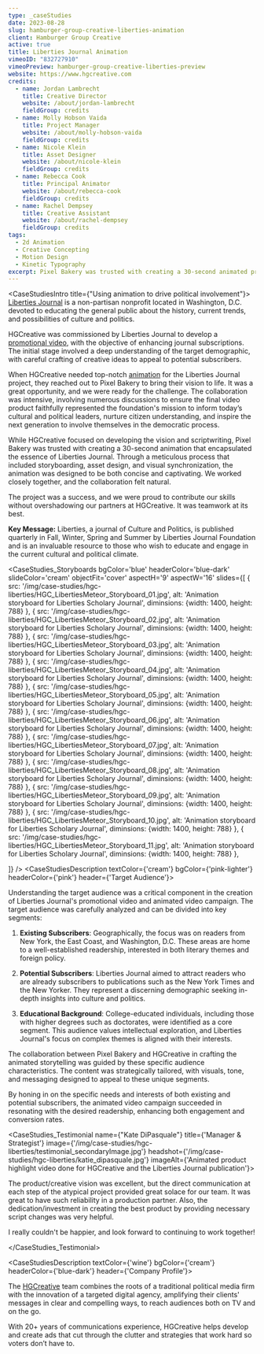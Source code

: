 ```yaml
---
type: _caseStudies
date: 2023-08-28
slug: hamburger-group-creative-liberties-animation
client: Hamburger Group Creative
active: true
title: Liberties Journal Animation
vimeoID: "832727910"
vimeoPreview: hamburger-group-creative-liberties-preview
website: https://www.hgcreative.com
credits:
  - name: Jordan Lambrecht
    title: Creative Director
    website: /about/jordan-lambrecht
    fieldGroup: credits
  - name: Molly Hobson Vaida
    title: Project Manager
    website: /about/molly-hobson-vaida
    fieldGroup: credits
  - name: Nicole Klein
    title: Asset Designer
    website: /about/nicole-klein
    fieldGroup: credits
  - name: Rebecca Cook
    title: Principal Animator
    website: /about/rebecca-cook
    fieldGroup: credits
  - name: Rachel Dempsey
    title: Creative Assistant
    website: /about/rachel-dempsey
    fieldGroup: credits
tags:
  - 2d Animation
  - Creative Concepting
  - Motion Design
  - Kinetic Typography
excerpt: Pixel Bakery was trusted with creating a 30-second animated promotional video that encapsulated the essence of Liberties Journal.
---
```

<CaseStudiesIntro title={"Using animation to drive political involvement"}>
[Liberties Journal](https://libertiesjournal.com/) is a non-partisan nonprofit located in Washington, D.C. devoted to educating the general public about the history, current trends, and possibilities of culture and politics. 

HGCreative was commissioned by Liberties Journal to develop a [promotional video](/industries/nonprofit-video), with the objective of enhancing journal subscriptions. The initial stage involved a deep understanding of the target demographic, with careful crafting of creative ideas to appeal to potential subscribers.

When HGCreative needed top-notch [animation](/services/animation) for the Liberties Journal project, they reached out to Pixel Bakery to bring their vision to life. It was a great opportunity, and we were ready for the challenge.  The collaboration was intensive, involving numerous discussions to ensure the final video product faithfully represented the foundation's mission to inform today’s cultural and political leaders, nurture citizen understanding, and inspire the next generation to involve themselves in the democratic process.

While HGCreative focused on developing the vision and scriptwriting, Pixel Bakery was trusted with creating a 30-second animation that encapsulated the essence of Liberties Journal. Through a meticulous process that included storyboarding, asset design, and visual synchronization, the animation was designed to be both concise and captivating. We worked closely together, and the collaboration felt natural. 

The project was a success, and we were proud to contribute our skills without overshadowing our partners at HGCreative. It was teamwork at its best.

**Key Message:** Liberties, a journal of Culture and Politics, is published quarterly in Fall, Winter, Spring and Summer by Liberties Journal Foundation and is an invaluable resource to those who wish to educate and engage in the current cultural and political climate.
</CaseStudiesIntro>

<CaseStudies_Storyboards
bgColor='blue'
headerColor='blue-dark'
slideColor='cream'
objectFit='cover'
aspectH='9'
aspectW='16'
slides={[
    {
      src: '/img/case-studies/hgc-liberties/HGC_LibertiesMeteor_Storyboard_01.jpg',
      alt: 'Animation storyboard for Liberties Scholary Journal',
      diminsions: {width: 1400, height: 788}
    },
        {
      src: '/img/case-studies/hgc-liberties/HGC_LibertiesMeteor_Storyboard_02.jpg',
      alt: 'Animation storyboard for Liberties Scholary Journal',
      diminsions: {width: 1400, height: 788}
    },
        {
      src: '/img/case-studies/hgc-liberties/HGC_LibertiesMeteor_Storyboard_03.jpg',
      alt: 'Animation storyboard for Liberties Scholary Journal',
      diminsions: {width: 1400, height: 788}
    },
        {
      src: '/img/case-studies/hgc-liberties/HGC_LibertiesMeteor_Storyboard_04.jpg',
      alt: 'Animation storyboard for Liberties Scholary Journal',
      diminsions: {width: 1400, height: 788}
    },
     {
      src: '/img/case-studies/hgc-liberties/HGC_LibertiesMeteor_Storyboard_05.jpg',
      alt: 'Animation storyboard for Liberties Scholary Journal',
      diminsions: {width: 1400, height: 788}
    },
         {
      src: '/img/case-studies/hgc-liberties/HGC_LibertiesMeteor_Storyboard_06.jpg',
      alt: 'Animation storyboard for Liberties Scholary Journal',
      diminsions: {width: 1400, height: 788}
    },
         {
      src: '/img/case-studies/hgc-liberties/HGC_LibertiesMeteor_Storyboard_07.jpg',
      alt: 'Animation storyboard for Liberties Scholary Journal',
      diminsions: {width: 1400, height: 788}
    },
         {
      src: '/img/case-studies/hgc-liberties/HGC_LibertiesMeteor_Storyboard_08.jpg',
      alt: 'Animation storyboard for Liberties Scholary Journal',
      diminsions: {width: 1400, height: 788}
    },
         {
      src: '/img/case-studies/hgc-liberties/HGC_LibertiesMeteor_Storyboard_09.jpg',
      alt: 'Animation storyboard for Liberties Scholary Journal',
      diminsions: {width: 1400, height: 788}
    },
         {
      src: '/img/case-studies/hgc-liberties/HGC_LibertiesMeteor_Storyboard_10.jpg',
      alt: 'Animation storyboard for Liberties Scholary Journal',
      diminsions: {width: 1400, height: 788}
    },
         {
      src: '/img/case-studies/hgc-liberties/HGC_LibertiesMeteor_Storyboard_11.jpg',
      alt: 'Animation storyboard for Liberties Scholary Journal',
      diminsions: {width: 1400, height: 788}
    },

  ]}
/> 
<CaseStudiesDescription textColor={'cream'} bgColor={'pink-lighter'} headerColor={'pink'} header={'Target Audience'}>

Understanding the target audience was a critical component in the creation of Liberties Journal's promotional video and animated video campaign. The target audience was carefully analyzed and can be divided into key segments:

1. **Existing Subscribers**: Geographically, the focus was on readers from New York, the East Coast, and Washington, D.C. These areas are home to a well-established readership, interested in both literary themes and foreign policy.

2. **Potential Subscribers**: Liberties Journal aimed to attract readers who are already subscribers to publications such as the New York Times and the New Yorker. They represent a discerning demographic seeking in-depth insights into culture and politics.

3. **Educational Background**: College-educated individuals, including those with higher degrees such as doctorates, were identified as a core segment. This audience values intellectual exploration, and Liberties Journal's focus on complex themes is aligned with their interests.

The collaboration between Pixel Bakery and HGCreative in crafting the animated storytelling was guided by these specific audience characteristics. The content was strategically tailored, with visuals, tone, and messaging designed to appeal to these unique segments. 

By honing in on the specific needs and interests of both existing and potential subscribers, the animated video campaign succeeded in resonating with the desired readership, enhancing both engagement and conversion rates.

</CaseStudiesDescription>

<CaseStudies_Testimonial name={"Kate DiPasquale"} title={'Manager & Strategist'} image={'/img/case-studies/hgc-liberties/testimonial_secondaryImage.jpg'} headshot={'/img/case-studies/hgc-liberties/katie_dipasquale.jpg'} imageAlt={'Animated product highlight video done for HGCreative and the Liberties Journal publication'}>

The product/creative vision was excellent, but the direct communication at each step of the atypical project provided great solace for our team. It was great to have such reliability in a production partner. Also, the dedication/investment in creating the best product by providing necessary script changes was very helpful.

I really couldn't be happier, and look forward to continuing to work together!

</CaseStudies_Testimonial>


<CaseStudiesDescription textColor={'wine'} bgColor={'cream'} headerColor={'blue-dark'} header={'Company Profile'}>

The [HGCreative](http://hgcreative.com) team combines the roots of a traditional political media firm with the innovation of a targeted digital agency, amplifying their clients' messages in clear and compelling ways, to reach audiences both on TV and on the go. 

With 20+ years of communications experience, HGCreative helps develop and create ads that cut through the clutter and strategies that work hard so voters don’t have to.

</CaseStudiesDescription>